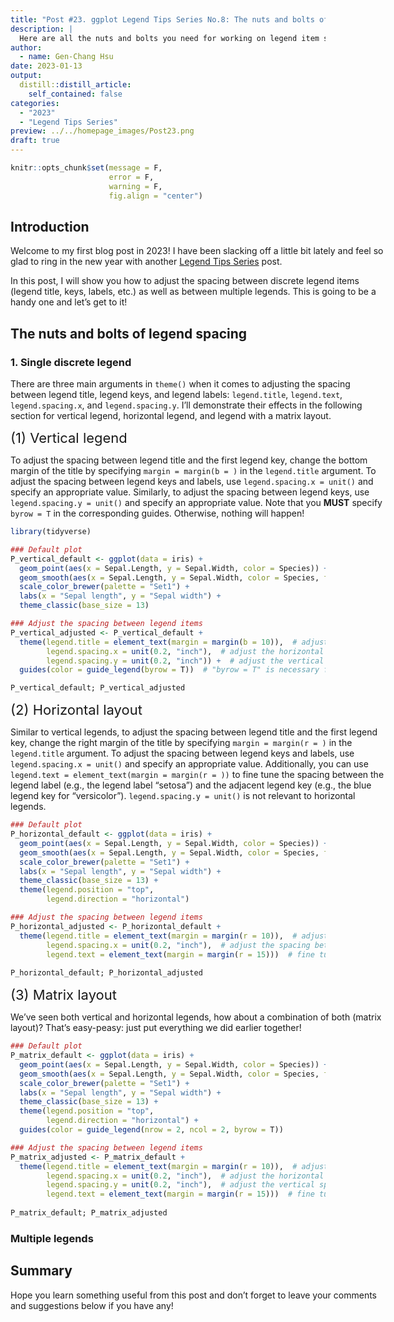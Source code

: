 ```yaml
---
title: "Post #23. ggplot Legend Tips Series No.8: The nuts and bolts of legend item spacing"
description: |
  Here are all the nuts and bolts you need for working on legend item spacing!
author:
  - name: Gen-Chang Hsu
date: 2023-01-13
output:
  distill::distill_article:
    self_contained: false
categories:
  - "2023"
  - "Legend Tips Series"
preview: ../../homepage_images/Post23.png
draft: true
---
```


<!-- Webpage style -->

<style>
d-article a {
    color: #2780e3 !important;
      border-bottom: none !important;
}

d-article a:hover {
  color: #2780e3 !important;
    border-bottom: 2px solid !important;
}

d-byline {
  margin-left: -10% !important;
}

d-title {
  margin-left: -10%;
}

d-title h1{
  font-size: 45px;
  width: 130%;
}

d-article {
  margin-left: -10%;
}

p {
  width: 120%;
}

d-article h2 {
  width: 120%;
}

d-article h3 {
  width: 120%;
  font-size: 28px;
}

div.article-footer{
  width: 120%;
}

d-article div.sourceCode { 
  width: 120% !important;
}

d-article pre { 
  width: 120% !important;
}

div.l-body {
  width: 120% !important;
}

d-article table thead tr {
  height: 60px !important;
  width: 210px !important;
}

d-article table thead th {
  height: 60px !important;
  font-size: 22px !important;
  width: 210px !important;
}

d-article table tbody tr td {
  font-size: 21px !important;
  height: 60px !important;
  text-align: center !important;
  width: 210px !important;
}

div.l-body img {
    margin-right: 20% !important;
}

</style>


```r
knitr::opts_chunk$set(message = F, 
                      error = F, 
                      warning = F,
                      fig.align = "center")

```

<!-- Start of the article -->

## Introduction

Welcome to my first blog post in 2023! I have been slacking off a little bit lately and feel so glad to ring in the new year with another [Legend Tips Series](https://genchanghsu.github.io/ggGallery/#category:Legend_Tips_Series) post.

In this post, I will show you how to adjust the spacing between discrete legend items (legend title, keys, labels, etc.) as well as between multiple legends. This is going to be a handy one and let's get to it!

## The nuts and bolts of legend spacing

### 1. Single discrete legend

There are three main arguments in `theme()` when it comes to adjusting the spacing between legend title, legend keys, and legend labels: `legend.title`, `legend.text`, `legend.spacing.x`, and `legend.spacing.y`. I'll demonstrate their effects in the following section for vertical legend, horizontal legend, and legend with a matrix layout.

<span style="display: block; margin-top: 0px; margin-left: 0px; font-size: 22px">  (1) Vertical legend</span>

To adjust the spacing between legend title and the first legend key, change the bottom margin of the title by specifying `margin = margin(b = )` in the `legend.title` argument. To adjust the spacing between legend keys and labels, use `legend.spacing.x = unit()` and specify an appropriate value. Similarly, to adjust the spacing between legend keys, use `legend.spacing.y = unit()` and specify an appropriate value. Note that you **MUST** specify `byrow = T` in the corresponding guides. Otherwise, nothing will happen!

```r
library(tidyverse)

### Default plot
P_vertical_default <- ggplot(data = iris) + 
  geom_point(aes(x = Sepal.Length, y = Sepal.Width, color = Species)) + 
  geom_smooth(aes(x = Sepal.Length, y = Sepal.Width, color = Species, fill = after_scale(color)), method = "lm", se = T) + 
  scale_color_brewer(palette = "Set1") +
  labs(x = "Sepal length", y = "Sepal width") + 
  theme_classic(base_size = 13)

### Adjust the spacing between legend items
P_vertical_adjusted <- P_vertical_default + 
  theme(legend.title = element_text(margin = margin(b = 10)),  # adjust the spacing between the legend title and the first legend key 
        legend.spacing.x = unit(0.2, "inch"),  # adjust the horizontal spacing between legend keys and labels
        legend.spacing.y = unit(0.2, "inch")) +  # adjust the vertical spacing between legend keys
  guides(color = guide_legend(byrow = T))  # "byrow = T" is necessary for "legend.spacing.y" to work for vertical legends  

P_vertical_default; P_vertical_adjusted

````

<span style="display: block; margin-top: 0px; margin-left: 0px; font-size: 22px"> (2) Horizontal layout</span>

Similar to vertical legends, to adjust the spacing between legend title and the first legend key, change the right margin of the title by specifying `margin = margin(r = )` in the `legend.title` argument. To adjust the spacing between legend keys and labels, use `legend.spacing.x = unit()` and specify an appropriate value. Additionally, you can use `legend.text = element_text(margin = margin(r = ))` to fine tune the spacing between the legend label (e.g., the legend label "setosa") and the adjacent legend key (e.g., the blue legend key for "versicolor"). `legend.spacing.y = unit()` is not relevant to horizontal legends.

```r
### Default plot
P_horizontal_default <- ggplot(data = iris) + 
  geom_point(aes(x = Sepal.Length, y = Sepal.Width, color = Species)) + 
  geom_smooth(aes(x = Sepal.Length, y = Sepal.Width, color = Species, fill = after_scale(color)), method = "lm", se = T) + 
  scale_color_brewer(palette = "Set1") +
  labs(x = "Sepal length", y = "Sepal width") + 
  theme_classic(base_size = 13) + 
  theme(legend.position = "top",
        legend.direction = "horizontal")

### Adjust the spacing between legend items
P_horizontal_adjusted <- P_horizontal_default + 
  theme(legend.title = element_text(margin = margin(r = 10)),  # adjust the spacing between legend title and the first legend key
        legend.spacing.x = unit(0.2, "inch"),  # adjust the spacing between legend keys and labels
        legend.text = element_text(margin = margin(r = 15)))  # fine tune the spacing between the legend label and the adjacent legend key
        
P_horizontal_default; P_horizontal_adjusted

````

<span style="display: block; margin-top: 0px; margin-left: 0px; font-size: 22px"> (3) Matrix layout</span>

We've seen both vertical and horizontal legends, how about a combination of both (matrix layout)? That's easy-peasy: just put everything we did earlier together!

```r
### Default plot
P_matrix_default <- ggplot(data = iris) + 
  geom_point(aes(x = Sepal.Length, y = Sepal.Width, color = Species)) + 
  geom_smooth(aes(x = Sepal.Length, y = Sepal.Width, color = Species, fill = after_scale(color)), method = "lm", se = T) + 
  scale_color_brewer(palette = "Set1") +
  labs(x = "Sepal length", y = "Sepal width") + 
  theme_classic(base_size = 13) + 
  theme(legend.position = "top",
        legend.direction = "horizontal") + 
  guides(color = guide_legend(nrow = 2, ncol = 2, byrow = T))

### Adjust the spacing between legend items
P_matrix_adjusted <- P_matrix_default + 
  theme(legend.title = element_text(margin = margin(r = 10)),  # adjust the spacing between legend title and the first legend key
        legend.spacing.x = unit(0.2, "inch"),  # adjust the horizontal spacing between legend keys and labels
        legend.spacing.y = unit(0.2, "inch"),  # adjust the vertical spacing between legend keys
        legend.text = element_text(margin = margin(r = 15)))  # fine tune the spacing between the legend label and the adjacent legend key
        
P_matrix_default; P_matrix_adjusted

````

### Multiple legends



## Summary

Hope you learn something useful from this post and don't forget to leave your comments and suggestions below if you have any!

















